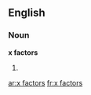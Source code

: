 ==English==

===Noun===
'''x factors'''

# {{plural of|x factor}}

[[ar:x factors]]
[[fr:x factors]]
